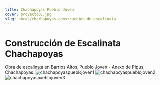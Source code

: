 ```yaml
---
title: Chachapoyas Pueblo Joven
cover: proyecto38.jpg
slug: obras/chachapoyas-construccion-de-escalinata
---
```

# Construcción de Escalinata Chachapoyas
Obra de escalinata en Barrios Altos, Pueblo Joven - Anexo de Pipus, Chachapoyas.
![chachapoyaspueblojoven1](proyecto38.jpg)
![chachapoyaspueblojoven2](proyecto39.jpg)
![chachapoyaspueblojoven3](proyecto40.jpg)